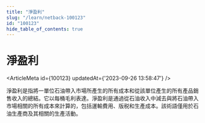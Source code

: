 ```yaml
---
title: "淨盈利"
slug: "/learn/netback-100123"
id: "100123"
hide_table_of_contents: true
---
```



# 淨盈利

<ArticleMeta id={100123} updatedAt={'2023-09-26 13:58:47'} />
<div className='border-solid border-b border-t-0 my-4 border-[var(--ifm-color-gray-300)]' />

淨盈利是指將一單位石油帶入市場所產生的所有成本和從該單位產生的所有產品銷售收入的總結。它以每桶毛利表達。淨盈利是通過從石油收入中減去與將石油帶入市場相關的所有成本來計算的，包括運輸費用、版税和生產成本。該術語僅用於石油生產商及其相關的生產活動。
